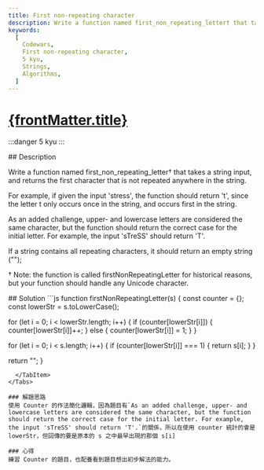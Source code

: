 ```yaml
---
title: First non-repeating character
description: Write a function named first_non_repeating_letter† that takes a string input, and returns the first character that is not repeated anywhere in the string.
keywords:
  [
    Codewars,
    First non-repeating character,
    5 kyu,
    Strings,
    Algorithms,
  ]
---
```


# [{frontMatter.title}](https://www.codewars.com/kata/52bc74d4ac05d0945d00054e/train/javascript)

:::danger 5 kyu
:::


<Tabs>
  <TabItem value="description" label="題目描述" default>
    ## Description

Write a function named first_non_repeating_letter† that takes a string input, and returns the first character that is not repeated anywhere in the string.

For example, if given the input 'stress', the function should return 't', since the letter t only occurs once in the string, and occurs first in the string.

As an added challenge, upper- and lowercase letters are considered the same character, but the function should return the correct case for the initial letter. For example, the input 'sTreSS' should return 'T'.

If a string contains all repeating characters, it should return an empty string ("");

† Note: the function is called firstNonRepeatingLetter for historical reasons, but your function should handle any Unicode character.

  </TabItem>
  <TabItem value="solution" label="解答">
   ## Solution
```js
function firstNonRepeatingLetter(s) {
  const counter = {};
  const lowerStr = s.toLowerCase();

  for (let i = 0; i < lowerStr.length; i++) {
    if (counter[lowerStr[i]]) {
      counter[lowerStr[i]]++;
    } else {
      counter[lowerStr[i]] = 1;
    }
  }

  for (let i = 0; i < s.length; i++) {
    if (counter[lowerStr[i]] === 1) {
      return s[i];
    }
  }

  return "";
}
```
  </TabItem>
</Tabs>

### 解題思路
使用 Counter 的作法簡化邏輯，因為題目有`As an added challenge, upper- and lowercase letters are considered the same character, but the function should return the correct case for the initial letter. For example, the input 'sTreSS' should return 'T'.`的關係，所以在使用 counter 統計的會是 lowerStr，但回傳的要是原本的 s 之中最早出現的那個 s[i]

### 心得
練習 Counter 的題目，也配養看到題目想出初步解法的能力。